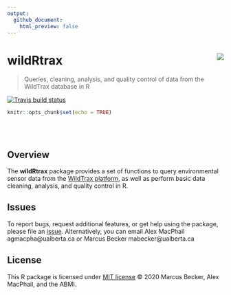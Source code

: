 ```yaml
---
output: 
  github_document:
    html_preview: false
---
```

wildRtrax<img src="man/figures/hex-logo-pipit.png" align="right" />
==========================================================

> Queries, cleaning, analysis, and quality control of data from the WildTrax database in R

<!-- badges: start -->
[![Travis build status](https://travis-ci.org/mabecker89/wildRtrax.svg?branch=master)](https://travis-ci.org/mabecker89/wildRtrax)
<!-- badges: end -->

```r
knitr::opts_chunk$set(echo = TRUE)
```

<br>
<br>

Overview
-----------

The **wildRtrax** package provides a set of functions to query environmental sensor data from the [WildTrax platform](https://www.wildtrax.ca/home.html), as well as perform basic data cleaning, analysis, and quality control in R. 

Issues
-----------

To report bugs, request additional features, or get help using the package, please file an [issue](https://github.com/mabecker89/wildRtrax/issues). Alternatively, you can email Alex MacPhail agmacpha@ualberta.ca or Marcus Becker mabecker@ualberta.ca

License
-----------

This R package is licensed under [MIT license](https://github.com/mabecker89/wildRtrax/blob/master/LICENSE) © 2020 Marcus Becker, Alex MacPhail, and the ABMI.
